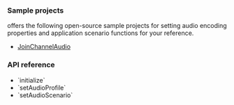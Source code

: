
<PlatformWrapper platform="electron">

### Sample projects

<Vg k="COMPANY" /> offers the following open-source sample projects for setting audio encoding properties and application scenario functions for your reference.

- [JoinChannelAudio](https://github.com/AgoraIO-Extensions/Electron-SDK/blob/main/example/src/renderer/examples/basic/JoinChannelAudio/JoinChannelAudio.tsx)

### API reference

- <Link to="{{global.API_REF_ELECTRON_ROOT}}/class_irtcengine.html#api_irtcengine_initialize">`initialize`</Link>
- <Link to="{{global.API_REF_ELECTRON_ROOT}}/class_irtcengine.html#api_irtcengine_setaudioprofile">`setAudioProfile`</Link>
- <Link to="{{global.API_REF_ELECTRON_ROOT}}/class_irtcengine.html#api_irtcengine_setaudioscenario">`setAudioScenario`</Link>

</PlatformWrapper>